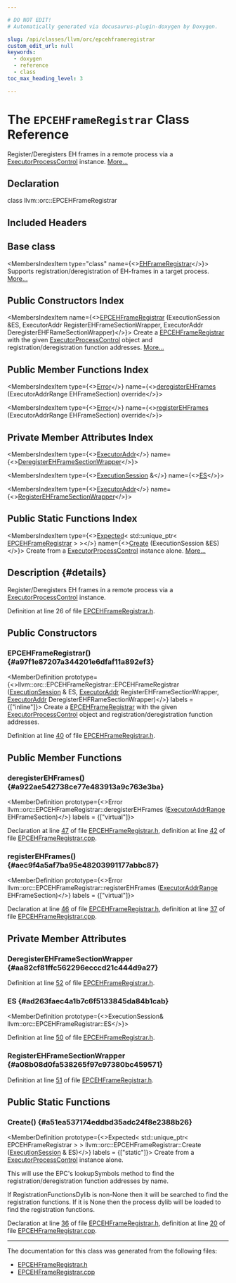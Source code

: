 ```yaml
---

# DO NOT EDIT!
# Automatically generated via docusaurus-plugin-doxygen by Doxygen.

slug: /api/classes/llvm/orc/epcehframeregistrar
custom_edit_url: null
keywords:
  - doxygen
  - reference
  - class
toc_max_heading_level: 3

---
```





# The `EPCEHFrameRegistrar` Class Reference

<DoxygenPage pluginConfig={pluginConfig}>

Register/Deregisters EH frames in a remote process via a <a href="/docs/api/classes/llvm/orc/executorprocesscontrol">ExecutorProcessControl</a> instance. <a href="#details">More...</a>

## Declaration

<CodeBlock>class llvm::orc::EPCEHFrameRegistrar</CodeBlock>

## Included Headers

<IncludesList>
<IncludesListItem
  filePath="llvm/ExecutionEngine/Orc/EPCEHFrameRegistrar.h"
  permalink="/docs/api/files/include/include/llvm/include/llvm/executionengine/include/llvm/executionengine/orc/epcehframeregistrar-h"
  isLocal="true" />
</IncludesList>

## Base class

<MembersIndex>

<MembersIndexItem
  type="class"
  name={<><a href="/docs/api/classes/llvm/jitlink/ehframeregistrar">EHFrameRegistrar</a></>}>
Supports registration/deregistration of EH-frames in a target process. <a href="/docs/api/classes/llvm/jitlink/ehframeregistrar/#details">More...</a>
</MembersIndexItem>

</MembersIndex>

## Public Constructors Index

<MembersIndex>

<MembersIndexItem
  name={<><a href="#a97f1e87207a344201e6dfaf11a892ef3">EPCEHFrameRegistrar</a> (ExecutionSession &amp;ES, ExecutorAddr RegisterEHFrameSectionWrapper, ExecutorAddr DeregisterEHFRameSectionWrapper)</>}>
Create a <a href="/docs/api/classes/llvm/orc/epcehframeregistrar">EPCEHFrameRegistrar</a> with the given <a href="/docs/api/classes/llvm/orc/executorprocesscontrol">ExecutorProcessControl</a> object and registration/deregistration function addresses. <a href="#a97f1e87207a344201e6dfaf11a892ef3">More...</a>
</MembersIndexItem>

</MembersIndex>

## Public Member Functions Index

<MembersIndex>

<MembersIndexItem
  type={<><a href="/docs/api/classes/llvm/error">Error</a></>}
  name={<><a href="#a922ae542738ce77e483913a9c763e3ba">deregisterEHFrames</a> (ExecutorAddrRange EHFrameSection) override</>}>
</MembersIndexItem>

<MembersIndexItem
  type={<><a href="/docs/api/classes/llvm/error">Error</a></>}
  name={<><a href="#aec9f4a5af7ba95e48203991177abbc87">registerEHFrames</a> (ExecutorAddrRange EHFrameSection) override</>}>
</MembersIndexItem>

</MembersIndex>

## Private Member Attributes Index

<MembersIndex>

<MembersIndexItem
  type={<><a href="/docs/api/classes/llvm/orc/executoraddr">ExecutorAddr</a></>}
  name={<><a href="#aa82cf81ffc562296ecccd21c444d9a27">DeregisterEHFrameSectionWrapper</a></>}>
</MembersIndexItem>

<MembersIndexItem
  type={<><a href="/docs/api/classes/llvm/orc/executionsession">ExecutionSession</a> &amp;</>}
  name={<><a href="#ad263faec4a1b7c6f5133845da84b1cab">ES</a></>}>
</MembersIndexItem>

<MembersIndexItem
  type={<><a href="/docs/api/classes/llvm/orc/executoraddr">ExecutorAddr</a></>}
  name={<><a href="#a08b08d0fa538265f97c97380bc459571">RegisterEHFrameSectionWrapper</a></>}>
</MembersIndexItem>

</MembersIndex>

## Public Static Functions Index

<MembersIndex>

<MembersIndexItem
  type={<><a href="/docs/api/classes/llvm/expected">Expected</a>&lt; std::unique&#95;ptr&lt; <a href="/docs/api/classes/llvm/orc/epcehframeregistrar">EPCEHFrameRegistrar</a> &gt; &gt;</>}
  name={<><a href="#a51ea537174eddbd35adc24f8e2388b26">Create</a> (ExecutionSession &amp;ES)</>}>
Create from a <a href="/docs/api/classes/llvm/orc/executorprocesscontrol">ExecutorProcessControl</a> instance alone. <a href="#a51ea537174eddbd35adc24f8e2388b26">More...</a>
</MembersIndexItem>

</MembersIndex>

## Description {#details}

Register/Deregisters EH frames in a remote process via a <a href="/docs/api/classes/llvm/orc/executorprocesscontrol">ExecutorProcessControl</a> instance.

Definition at line 26 of file <a href="/docs/api/files/include/include/llvm/include/llvm/executionengine/include/llvm/executionengine/orc/epcehframeregistrar-h">EPCEHFrameRegistrar.h</a>.

<SectionDefinition>

## Public Constructors

### EPCEHFrameRegistrar() {#a97f1e87207a344201e6dfaf11a892ef3}

<MemberDefinition
  prototype={<>llvm::orc::EPCEHFrameRegistrar::EPCEHFrameRegistrar (<a href="/docs/api/classes/llvm/orc/executionsession">ExecutionSession</a> &amp; ES, <a href="/docs/api/classes/llvm/orc/executoraddr">ExecutorAddr</a> RegisterEHFrameSectionWrapper, <a href="/docs/api/classes/llvm/orc/executoraddr">ExecutorAddr</a> DeregisterEHFRameSectionWrapper)</>}
  labels = {["inline"]}>
Create a <a href="/docs/api/classes/llvm/orc/epcehframeregistrar">EPCEHFrameRegistrar</a> with the given <a href="/docs/api/classes/llvm/orc/executorprocesscontrol">ExecutorProcessControl</a> object and registration/deregistration function addresses.

Definition at line <a href="/docs/api/files/include/include/llvm/include/llvm/executionengine/include/llvm/executionengine/orc/epcehframeregistrar-h/#l00040">40</a> of file <a href="/docs/api/files/include/include/llvm/include/llvm/executionengine/include/llvm/executionengine/orc/epcehframeregistrar-h">EPCEHFrameRegistrar.h</a>.
</MemberDefinition>

</SectionDefinition>

<SectionDefinition>

## Public Member Functions

### deregisterEHFrames() {#a922ae542738ce77e483913a9c763e3ba}

<MemberDefinition
  prototype={<>Error llvm::orc::EPCEHFrameRegistrar::deregisterEHFrames (<a href="/docs/api/structs/llvm/orc/executoraddrrange">ExecutorAddrRange</a> EHFrameSection)</>}
  labels = {["virtual"]}>

Declaration at line <a href="/docs/api/files/include/include/llvm/include/llvm/executionengine/include/llvm/executionengine/orc/epcehframeregistrar-h/#l00047">47</a> of file <a href="/docs/api/files/include/include/llvm/include/llvm/executionengine/include/llvm/executionengine/orc/epcehframeregistrar-h">EPCEHFrameRegistrar.h</a>, definition at line <a href="/docs/api/files/lib/lib/executionengine/lib/executionengine/orc/epcehframeregistrar-cpp/#l00042">42</a> of file <a href="/docs/api/files/lib/lib/executionengine/lib/executionengine/orc/epcehframeregistrar-cpp">EPCEHFrameRegistrar.cpp</a>.
</MemberDefinition>

### registerEHFrames() {#aec9f4a5af7ba95e48203991177abbc87}

<MemberDefinition
  prototype={<>Error llvm::orc::EPCEHFrameRegistrar::registerEHFrames (<a href="/docs/api/structs/llvm/orc/executoraddrrange">ExecutorAddrRange</a> EHFrameSection)</>}
  labels = {["virtual"]}>

Declaration at line <a href="/docs/api/files/include/include/llvm/include/llvm/executionengine/include/llvm/executionengine/orc/epcehframeregistrar-h/#l00046">46</a> of file <a href="/docs/api/files/include/include/llvm/include/llvm/executionengine/include/llvm/executionengine/orc/epcehframeregistrar-h">EPCEHFrameRegistrar.h</a>, definition at line <a href="/docs/api/files/lib/lib/executionengine/lib/executionengine/orc/epcehframeregistrar-cpp/#l00037">37</a> of file <a href="/docs/api/files/lib/lib/executionengine/lib/executionengine/orc/epcehframeregistrar-cpp">EPCEHFrameRegistrar.cpp</a>.
</MemberDefinition>

</SectionDefinition>

<SectionDefinition>

## Private Member Attributes

### DeregisterEHFrameSectionWrapper {#aa82cf81ffc562296ecccd21c444d9a27}

<MemberDefinition
  prototype="ExecutorAddr llvm::orc::EPCEHFrameRegistrar::DeregisterEHFrameSectionWrapper">

Definition at line <a href="/docs/api/files/include/include/llvm/include/llvm/executionengine/include/llvm/executionengine/orc/epcehframeregistrar-h/#l00052">52</a> of file <a href="/docs/api/files/include/include/llvm/include/llvm/executionengine/include/llvm/executionengine/orc/epcehframeregistrar-h">EPCEHFrameRegistrar.h</a>.
</MemberDefinition>

### ES {#ad263faec4a1b7c6f5133845da84b1cab}

<MemberDefinition
  prototype={<>ExecutionSession&amp; llvm::orc::EPCEHFrameRegistrar::ES</>}>

Definition at line <a href="/docs/api/files/include/include/llvm/include/llvm/executionengine/include/llvm/executionengine/orc/epcehframeregistrar-h/#l00050">50</a> of file <a href="/docs/api/files/include/include/llvm/include/llvm/executionengine/include/llvm/executionengine/orc/epcehframeregistrar-h">EPCEHFrameRegistrar.h</a>.
</MemberDefinition>

### RegisterEHFrameSectionWrapper {#a08b08d0fa538265f97c97380bc459571}

<MemberDefinition
  prototype="ExecutorAddr llvm::orc::EPCEHFrameRegistrar::RegisterEHFrameSectionWrapper">

Definition at line <a href="/docs/api/files/include/include/llvm/include/llvm/executionengine/include/llvm/executionengine/orc/epcehframeregistrar-h/#l00051">51</a> of file <a href="/docs/api/files/include/include/llvm/include/llvm/executionengine/include/llvm/executionengine/orc/epcehframeregistrar-h">EPCEHFrameRegistrar.h</a>.
</MemberDefinition>

</SectionDefinition>

<SectionDefinition>

## Public Static Functions

### Create() {#a51ea537174eddbd35adc24f8e2388b26}

<MemberDefinition
  prototype={<>Expected&lt; std::unique&#95;ptr&lt; EPCEHFrameRegistrar &gt; &gt; llvm::orc::EPCEHFrameRegistrar::Create (<a href="/docs/api/classes/llvm/orc/executionsession">ExecutionSession</a> &amp; ES)</>}
  labels = {["static"]}>
Create from a <a href="/docs/api/classes/llvm/orc/executorprocesscontrol">ExecutorProcessControl</a> instance alone.

This will use the EPC&#39;s lookupSymbols method to find the registration/deregistration function addresses by name.

If RegistrationFunctionsDylib is non-None then it will be searched to find the registration functions. If it is None then the process dylib will be loaded to find the registration functions.

Declaration at line <a href="/docs/api/files/include/include/llvm/include/llvm/executionengine/include/llvm/executionengine/orc/epcehframeregistrar-h/#l00036">36</a> of file <a href="/docs/api/files/include/include/llvm/include/llvm/executionengine/include/llvm/executionengine/orc/epcehframeregistrar-h">EPCEHFrameRegistrar.h</a>, definition at line <a href="/docs/api/files/lib/lib/executionengine/lib/executionengine/orc/epcehframeregistrar-cpp/#l00020">20</a> of file <a href="/docs/api/files/lib/lib/executionengine/lib/executionengine/orc/epcehframeregistrar-cpp">EPCEHFrameRegistrar.cpp</a>.
</MemberDefinition>

</SectionDefinition>

<hr/>

The documentation for this class was generated from the following files:

<ul>
<li><a href="/docs/api/files/include/include/llvm/include/llvm/executionengine/include/llvm/executionengine/orc/epcehframeregistrar-h">EPCEHFrameRegistrar.h</a></li>
<li><a href="/docs/api/files/lib/lib/executionengine/lib/executionengine/orc/epcehframeregistrar-cpp">EPCEHFrameRegistrar.cpp</a></li>
</ul>

</DoxygenPage>
